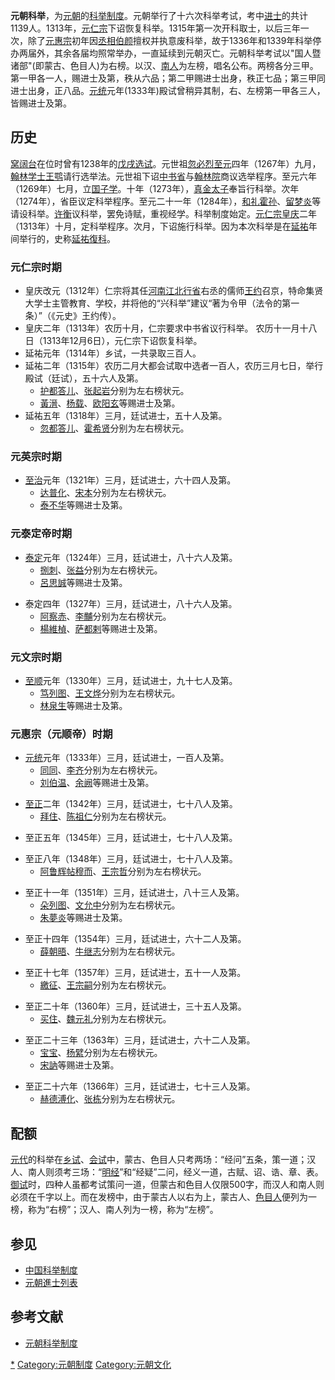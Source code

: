 '''元朝科举'''，为[[元朝|元朝]]的[[科举制度|科举制度]]。元朝举行了十六次科举考试，考中[[进士|进士]]的共计1139人。1313年，[[元仁宗|元仁宗]]下诏恢复科举。1315年第一次开科取士，以后三年一次，除了[[元惠宗|元惠宗]]初年因[[丞相|丞相]][[伯顏_(蔑兒乞部)|伯颜]]擅权并执意废科举，故于1336年和1339年科举停办两届外，其余各届均照常举办，一直延续到元朝灭亡。元朝科举考试以"国人暨诸部"(即蒙古、色目人)为右榜。以汉、[[南人|南人]]为左榜，唱名公布。两榜各分三甲。第一甲各一人，赐进士及第，秩从六品；第二甲赐进士出身，秩正七品；第三甲同进士出身，正八品。[[元统|元统]]元年(1333年)殿试曾稍异其制，右、左榜第一甲各三人，皆赐进士及第。  

== 历史 ==
[[窝阔台|窝阔台]]在位时曾有1238年的[[戊戌选试|戊戌选试]]。元世祖[[忽必烈|忽必烈]][[至元_(忽必烈)|至元]]四年（1267年）九月，[[翰林学士|翰林学士]][[王鹗|王鹗]]请行选举法。元世祖下诏[[中书省|中书省]]与[[翰林院|翰林院]]商议选举程序。至元六年（1269年）七月，立[[国子学|国子学]]。十年（1273年），[[真金太子|真金太子]]奉旨行科举。次年（1274年），省臣议定科举程序。至元二十一年（1284年），[[和礼霍孙|和礼霍孙]]、[[留梦炎|留梦炎]]等请设科举。[[许衡|许衡]]议科举，罢免诗赋，重视经学。科举制度始定。[[元仁宗|元仁宗]][[皇庆|皇庆]]二年（1313年）十月，定科举程序。次月，下诏施行科举。因为本次科举是在[[延祐|延祐]]年间举行的，史称[[延祐復科|延祐復科]]。

=== 元仁宗时期 ===

*皇庆改元（1312年）仁宗将其任[[河南江北行省|河南江北行省]]右丞的儒师[[王約_(元朝)|王约]]召京，特命集贤大学士主管教育、学校，并将他的“兴科举”建议“著为令甲（法令的第一条）”（《元史》王约传）。
*皇庆二年（1313年）农历十月，仁宗要求中书省议行科举。 农历十一月十八日（1313年12月6日），元仁宗下诏恢复科举。
*延祐元年（1314年）乡试，一共录取三百人。
*延祐二年（1315年）农历二月大都会试取中选者一百人，农历三月七日，举行殿试（廷试），五十六人及第。
**[[护都答儿|护都答儿]]、[[张起岩|张起岩]]分别为左右榜状元。
**[[黃溍|黃溍]]、[[杨载|杨载]]、[[欧阳玄|欧阳玄]]等赐进士及第。
*延祐五年（1318年）三月，廷试进士，五十人及第。
**[[忽都答儿|忽都答儿]]、[[霍希贤|霍希贤]]分别为左右榜状元。

===元英宗时期===
*[[至治_(元朝)|至治]]元年（1321年）三月，廷试进士，六十四人及第。
**[[达普化|达普化]]、[[宋本|宋本]]分别为左右榜状元。
**[[泰不华|泰不华]]等赐进士及第。

===元泰定帝时期===
*[[泰定_(元朝)|泰定]]元年（1324年）三月，廷试进士，八十六人及第。
**[[捌刺|捌刺]]、[[张益|张益]]分别为左右榜状元。
**[[呂思誠|呂思誠]]等赐进士及第。

*泰定四年（1327年）三月，廷试进士，八十六人及第。
**[[阿察赤|阿察赤]]、[[李黼|李黼]]分别为左右榜状元。
**[[楊維楨|楊維楨]]、[[萨都剌|萨都剌]]等赐进士及第。

===元文宗时期===
*[[至顺|至顺]]元年（1330年）三月，廷试进士，九十七人及第。
**[[笃列图|笃列图]]、[[王文烨|王文烨]]分别为左右榜状元。
**[[林泉生|林泉生]]等赐进士及第。

===元惠宗（元顺帝）时期===
*[[元统_(元朝)|元统]]元年（1333年）三月，廷试进士，一百人及第。
**[[同同|同同]]、[[李齐|李齐]]分别为左右榜状元。
**[[刘伯温|刘伯温]]、[[余阙|余阙]]等赐进士及第。

*[[至正|至正]]二年（1342年）三月，廷试进士，七十八人及第。
**[[拜住|拜住]]、[[陈祖仁|陈祖仁]]分别为左右榜状元。

*至正五年（1345年）三月，廷试进士，七十八人及第。

*至正八年（1348年）三月，廷试进士，七十八人及第。
**[[阿鲁辉帖穆而|阿鲁辉帖穆而]]、[[王宗哲|王宗哲]]分别为左右榜状元。

*至正十一年（1351年）三月，廷试进士，八十三人及第。
**[[朵列图|朵列图]]、[[文允中|文允中]]分别为左右榜状元。
**[[朱夢炎|朱夢炎]]等赐进士及第。

*至正十四年（1354年）三月，廷试进士，六十二人及第。
**[[薛朝晤|薛朝晤]]、[[牛继志|牛继志]]分别为左右榜状元。

*至正十七年（1357年）三月，廷试进士，五十一人及第。
**[[繳征|繳征]]、[[王宗嗣_(元朝)|王宗嗣]]分别为左右榜状元。

*至正二十年（1360年）三月，廷试进士，三十五人及第。
**[[买住|买住]]、[[魏元礼|魏元礼]]分别为左右榜状元。

*至正二十三年（1363年）三月，廷试进士，六十二人及第。
**[[宝宝|宝宝]]、[[杨繴|杨繴]]分别为左右榜状元。
**[[宋訥|宋訥]]等赐进士及第。

*至正二十六年（1366年）三月，廷试进士，七十三人及第。
**[[赫德溥化|赫德溥化]]、[[张栋|张栋]]分别为左右榜状元。

== 配额 ==
[[元朝|元代]]的科举在[[乡试|乡试]]、[[会试|会试]]中，蒙古、色目人只考两场：“经问”五条，策一道；汉人、南人则须考三场：“[[明經_(消歧義)|明经]]”和“经疑”二问，经义一道，古赋、诏、诰、章、表。[[殿試|御试]]时，四种人虽都考试策问一道，但蒙古和色目人仅限500字，而汉人和南人则必须在千字以上。而在发榜中，由于蒙古人以右为上，蒙古人、[[色目人|色目人]]便列为一榜，称为“右榜”；汉人、南人列为一榜，称为“左榜”。

==参见==
* [[中国科举制度|中国科举制度]]
* [[元朝進士列表|元朝進士列表]]

==参考文献==
*[https://web.archive.org/web/20160530045328/http://www.confucianism.com.cn/html/lishi/11230868.html 元朝科举制度]

[[Category:元朝科举|*]]
[[Category:元朝制度|Category:元朝制度]]
[[Category:元朝文化|Category:元朝文化]]